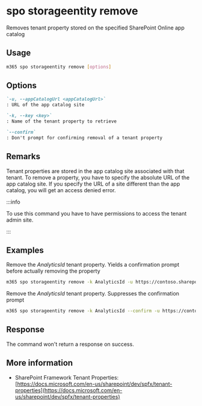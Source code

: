 
# spo storageentity remove

Removes tenant property stored on the specified SharePoint Online app catalog

## Usage

```sh
m365 spo storageentity remove [options]
```

## Options

```md definition-list
`-u, --appCatalogUrl <appCatalogUrl>`
: URL of the app catalog site

`-k, --key <key>`
: Name of the tenant property to retrieve

`--confirm`
: Don't prompt for confirming removal of a tenant property
```

<Global />

## Remarks

Tenant properties are stored in the app catalog site associated with that tenant. To remove a property, you have to specify the absolute URL of the app catalog site. If you specify the URL of a site different than the app catalog, you will get an access denied error.

:::info

To use this command you have to have permissions to access the tenant admin site.

:::
    
## Examples

Remove the _AnalyticsId_ tenant property. Yields a confirmation prompt before actually removing the property

```sh
m365 spo storageentity remove -k AnalyticsId -u https://contoso.sharepoint.com/sites/appcatalog
```

Remove the _AnalyticsId_ tenant property. Suppresses the confirmation prompt

```sh
m365 spo storageentity remove -k AnalyticsId --confirm -u https://contoso.sharepoint.com/sites/appcatalog
```

## Response

The command won't return a response on success.

## More information

- SharePoint Framework Tenant Properties: [https://docs.microsoft.com/en-us/sharepoint/dev/spfx/tenant-properties](https://docs.microsoft.com/en-us/sharepoint/dev/spfx/tenant-properties)
